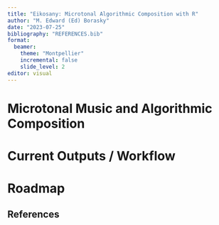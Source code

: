 ```yaml
---
title: "Eikosany: Microtonal Algorithmic Composition with R"
author: "M. Edward (Ed) Borasky"
date: "2023-07-25"
bibliography: "REFERENCES.bib"
format:
  beamer:
    theme: "Montpellier"
    incremental: false
    slide_level: 2
editor: visual
---
```


# Microtonal Music and Algorithmic Composition

# Current Outputs / Workflow

# Roadmap

## References
